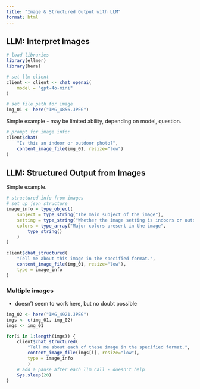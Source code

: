 ```yaml
---
title: "Image & Structured Output with LLM"
format: html
---
```


## LLM: Interpret Images

```r
# load libraries
library(ellmer)
library(here)

# set llm client
client <- client <- chat_openai(
    model = "gpt-4o-mini"
)

# set file path for image
img_01 <- here("IMG_4856.JPEG")
```

Simple example - may be limited ability, depending on model, question.

```r
# prompt for image info:
client$chat(
    "Is this an indoor or outdoor photo?",
    content_image_file(img_01, resize="low")
)
```

## LLM: Structured Output from Images

Simple example.

```r
# structured info from images
# set up json structure
image_info = type_object(
    subject = type_string("The main subject of the image"),
    setting = type_string("Whether the image setting is indoors or outdoors or other observations on setting"),
    colors = type_array("Major colors present in the image",
        type_string()
    )
)
```

```r
client$chat_structured(
    "Tell me about this image in the specified format.",
    content_image_file(img_01, resize="low"),
    type = image_info
)
```

### Multiple images

* doesn't seem to work here, but no doubt possible

```r
img_02 <- here("IMG_4921.JPEG")
imgs <- c(img_01, img_02)
imgs <- img_01

for(i in 1:length(imgs)) {
    client$chat_structured(
        "Tell me about each of these image in the specified format.",
        content_image_file(imgs[i], resize="low"),
        type = image_info
        )
    # add a pause after each llm call - doesn't help
    Sys.sleep(20)
}

```